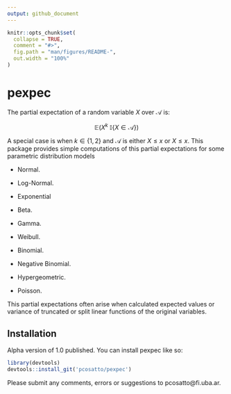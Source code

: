 ```yaml
---
output: github_document
---
```


<!-- README.md is generated from README.Rmd. Please edit that file -->

```r
knitr::opts_chunk$set(
  collapse = TRUE,
  comment = "#>",
  fig.path = "man/figures/README-",
  out.width = "100%"
)
```

# pexpec

<!-- badges: start -->

<!-- badges: end -->

The partial expectation of a random variable $X$ over $\mathcal{A}$ is:

$$
\mathbb{E}(X^k \ \mathbb{I}\{X \in \mathcal{A}\})
$$

A special case is when $k \in \{1,2\}$ and $\mathcal{A}$ is either $X \leq x$ or $X \leq x$. This package provides simple computations of this partial expectations for some parametric distribution models

-   Normal.

-   Log-Normal.

-   Exponential

-   Beta.

-   Gamma.

-   Weibull.

-   Binomial.

-   Negative Binomial.

-   Hypergeometric.

-   Poisson.

This partial expectations often arise when calculated expected values or variance of truncated or split linear functions of the original variables.

## Installation

Alpha version of 1.0 published. You can install pexpec like so:

``` r
library(devtools)
devtools::install_git('pcosatto/pexpec')
```

Please submit any comments, errors or suggestions to pcosatto\@fi.uba.ar.
